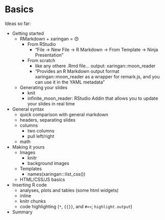 # Basics {#basics}


Ideas so far:

- Getting started
	- RMarkdown + xaringan = 😍
		- From RStudio
			- "File -> New File -> R Markdown -> From Template -> Ninja Presentation"
		- From scratch
			- like any othere .Rmd file... output: xaringan::moon_reader
			- "Provides an R Markdown output format xaringan::moon_reader as a 
			wrapper for remark.js, and you can use it in the YAML metadata"
	- Generating your slides
		- knit
		- infinite_moon_reader: RStudio Addin that allows you to update your slides in 
		real time
- General syntax
	- quick comparison with general markdown
	- headers, separating slides
	- columns
		- two columns
		- pull left/right
	- math
- Making it yours
	- Images
		- knitr
		- background images
	- Templates
		- names(xaringan:::list_css())
	- HTML/CSS/JS basics 
- Inserting R code
	- analyses, plots and tables (some html widgets)
	- inline
	- knitr chunks
	- code highlighting (`*`, `{{}}`, and `#<<`; `highlight.output`)
- Summary

